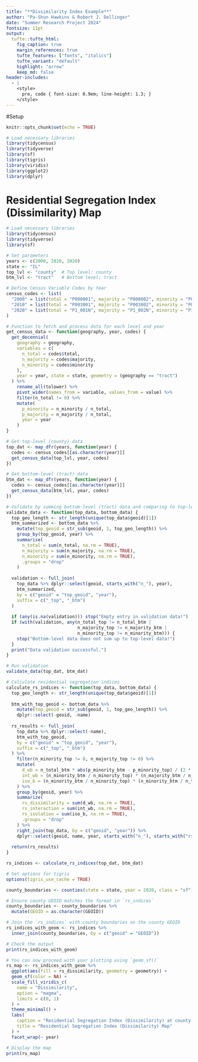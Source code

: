 ```yaml
---
title: "**Dissimilarity Index Example**"
author: "Pa-Shun Hawkins & Robert J. Dellinger"
date: "Summer Research Project 2024"
fontsize: 11pt  
output:
  tufte::tufte_html:
    fig_caption: true
    margin_references: true
    tufte_features: ["fonts", "italics"]  
    tufte_variant: "default"
    highlight: "arrow"
    keep_md: false
header-includes:
  - |
    <style>
      pre, code { font-size: 0.9em; line-height: 1.3; }
    </style>
---
```



#Setup 

```r
knitr::opts_chunk$set(echo = TRUE)

# Load necessary libraries
library(tidycensus)
library(tidyverse)
library(sf)
library(tigris)
library(viridis)
library(ggplot2)
library(dplyr)
```


# Residential Segregation Index (Dissimilarity) Map

```r
# Load necessary libraries
library(tidycensus)
library(tidyverse)
library(sf)

# Set parameters
years <- c(2000, 2010, 2020)
state <- "IL"
top_lvl <- "county"  # Top level: county
btm_lvl <- "tract"   # Bottom level: tract

# Define Census Variable Codes by Year
census_codes <- list(
  "2000" = list(total = "P008001", majority = "P008002", minority = "P008003"),
  "2010" = list(total = "P003001", majority = "P003002", minority = "P003003"),
  "2020" = list(total = "P1_001N", majority = "P1_002N", minority = "P1_003N")
)

# Function to fetch and process data for each level and year
get_census_data <- function(geography, year, codes) {
  get_decennial(
    geography = geography,
    variables = c(
      n_total = codes$total,
      n_majority = codes$majority,
      n_minority = codes$minority
    ),
    year = year, state = state, geometry = (geography == "tract")
  ) %>% 
    rename_all(tolower) %>% 
    pivot_wider(names_from = variable, values_from = value) %>%
    filter(n_total != 0) %>%
    mutate(
      p_minority = n_minority / n_total,
      p_majority = n_majority / n_total,
      year = year
    )
}

# Get top-level (county) data
top_dat <- map_dfr(years, function(year) {
  codes <- census_codes[[as.character(year)]]
  get_census_data(top_lvl, year, codes)
})

# Get bottom-level (tract) data
btm_dat <- map_dfr(years, function(year) {
  codes <- census_codes[[as.character(year)]]
  get_census_data(btm_lvl, year, codes)
})

# Validate by summing bottom-level (tract) data and comparing to top-level (county) data
validate_data <- function(top_data, bottom_data) {
  top_geo_length <- str_length(unique(top_data$geoid)[1])
  btm_summarized <- bottom_data %>%
    mutate(top_geoid = str_sub(geoid, 1, top_geo_length)) %>%
    group_by(top_geoid, year) %>%
    summarise(
      n_total = sum(n_total, na.rm = TRUE),
      n_majority = sum(n_majority, na.rm = TRUE),
      n_minority = sum(n_minority, na.rm = TRUE),
      .groups = "drop"
    )
  
  validation <- full_join(
    top_data %>% dplyr::select(geoid, starts_with("n_"), year),
    btm_summarized,
    by = c("geoid" = "top_geoid", "year"),
    suffix = c("_top", "_btm")
  )
  
  if (any(is.na(validation))) stop("Empty entry in validation data!")
  if (with(validation, any(n_total_top != n_total_btm |
                           n_majority_top != n_majority_btm |
                           n_minority_top != n_minority_btm))) {
    stop("Bottom-level data does not sum up to top-level data!")
  }
  print("Data validation successful.")
}

# Run validation
validate_data(top_dat, btm_dat)

# Calculate residential segregation indices
calculate_rs_indices <- function(top_data, bottom_data) {
  top_geo_length <- str_length(unique(top_data$geoid)[1])
  
  btm_with_top_geoid <- bottom_data %>%
    mutate(top_geoid = str_sub(geoid, 1, top_geo_length)) %>%
    dplyr::select(-geoid, -name)
  
  rs_results <- full_join(
    top_data %>% dplyr::select(-name),
    btm_with_top_geoid,
    by = c("geoid" = "top_geoid", "year"),
    suffix = c("_top", "_btm")
  ) %>%
    filter(n_minority_top != 0, n_majority_top != 0) %>%
    mutate(
      d_wb = n_total_btm * abs(p_minority_btm - p_minority_top) / (2 * n_total_top * p_minority_top * (1 - p_minority_top)),
      int_wb = (n_minority_btm / n_minority_top) * (n_majority_btm / n_total_btm),
      iso_b = (n_minority_btm / n_minority_top) * (n_minority_btm / n_total_btm)
    ) %>%
    group_by(geoid, year) %>%
    summarize(
      rs_dissimilarity = sum(d_wb, na.rm = TRUE),
      rs_interaction = sum(int_wb, na.rm = TRUE),
      rs_isolation = sum(iso_b, na.rm = TRUE),
      .groups = "drop"
    ) %>%
    right_join(top_data, by = c("geoid", "year")) %>%
    dplyr::select(geoid, name, year, starts_with("n_"), starts_with("rs_"))
  
  return(rs_results)
}

rs_indices <- calculate_rs_indices(top_dat, btm_dat)

# Set options for tigris
options(tigris_use_cache = TRUE)

county_boundaries <- counties(state = state, year = 2020, class = "sf")

# Ensure county GEOID matches the format in `rs_indices`
county_boundaries <- county_boundaries %>%
  mutate(GEOID = as.character(GEOID))

# Join the `rs_indices` with county boundaries on the county GEOID
rs_indices_with_geom <- rs_indices %>%
  inner_join(county_boundaries, by = c("geoid" = "GEOID"))

# Check the output
print(rs_indices_with_geom)

# You can now proceed with your plotting using `geom_sf()`
rs_map <- rs_indices_with_geom %>%
  ggplot(aes(fill = rs_dissimilarity, geometry = geometry)) +
  geom_sf(color = NA) +
  scale_fill_viridis_c(
    name = "Dissimilarity",
    option = "magma",
    limits = c(0, 1)
  ) +
  theme_minimal() +
  labs(
    caption = "Residential Segregation Index (Dissimilarity) at county level",
    title = "Residential Segregation Index (Dissimilarity) Map"
  ) +
  facet_wrap(~ year)

# Display the map
print(rs_map)
```

